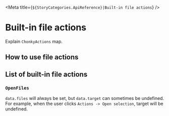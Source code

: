 
<Meta title={`${StoryCategories.ApiReference}|Built-in file actions`} />

# Built-in file actions

Explain `ChonkyActions` map.

## How to use file actions

## List of built-in file actions

### `OpenFiles`

`data.files` will always be set, but `data.target` can sometimes be undefined. For
example, when the user clicks `Actions -> Open selection`, target will be undefined.

